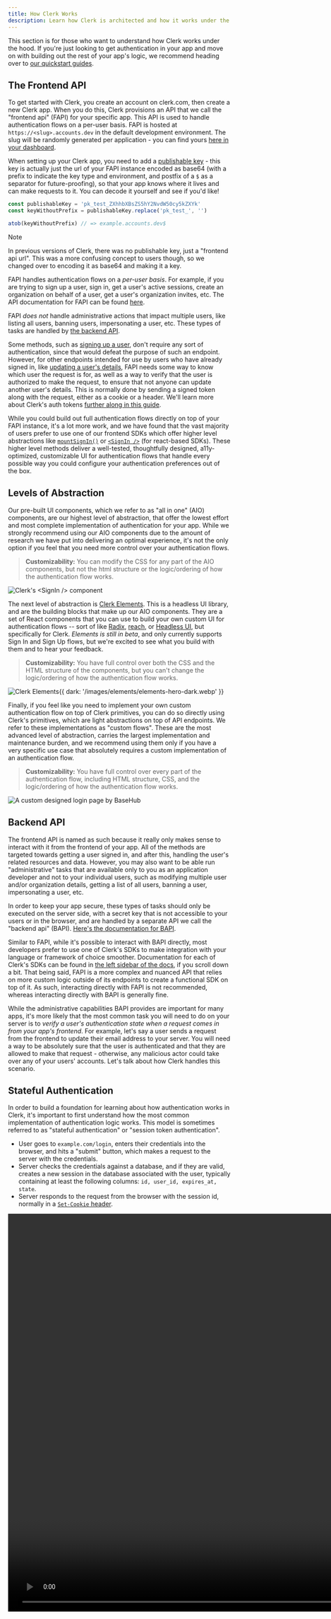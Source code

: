 ```yaml
---
title: How Clerk Works
description: Learn how Clerk is architected and how it works under the hood.
---
```


This section is for those who want to understand how Clerk works under the hood. If you're just looking to get authentication in your app and move on with building out the rest of your app's logic, we recommend heading over to [our quickstart guides](/docs/quickstarts/overview).

## The Frontend API

To get started with Clerk, you create an account on clerk.com, then create a new Clerk app. When you do this, Clerk provisions an API that we call the "frontend api" (FAPI) for your specific app. This API is used to handle authentication flows on a per-user basis. FAPI is hosted at `https://<slug>.accounts.dev` in the default development environment. The slug will be randomly generated per application - you can find yours [here in your dashboard](https://dashboard.clerk.com/last-active?path=domains).

When setting up your Clerk app, you need to add a [publishable key](/docs/deployments/clerk-environment-variables#clerk-publishable-and-secret-keys) - this key is actually just the url of your FAPI instance encoded as base64 (with a prefix to indicate the key type and environment, and postfix of a `$` as a separator for future-proofing), so that your app knows where it lives and can make requests to it. You can decode it yourself and see if you'd like!

```js
const publishableKey = 'pk_test_ZXhhbXBsZS5hY2NvdW50cy5kZXYk'
const keyWithoutPrefix = publishableKey.replace('pk_test_', '')

atob(keyWithoutPrefix) // => example.accounts.dev$
```

> [!NOTE]
> In previous versions of Clerk, there was no publishable key, just a "frontend api url". This was a more confusing concept to users though, so we changed over to encoding it as base64 and making it a key.

FAPI handles authentication flows on a _per-user basis_. For example, if you are trying to sign up a user, sign in, get a user's active sessions, create an organization on behalf of a user, get a user's organization invites, etc. The API documentation for FAPI can be found [here](https://clerk.com/docs/reference/frontend-api).

FAPI _does not_ handle administrative actions that impact multiple users, like listing all users, banning users, impersonating a user, etc. These types of tasks are handled by [the backend API](#backend-api).

Some methods, such as [signing up a user](https://clerk.com/docs/reference/frontend-api/tag/Sign-Ups#operation/createSignUps), don't require any sort of authentication, since that would defeat the purpose of such an endpoint. However, for other endpoints intended for use by users who have already signed in, like [updating a user's details](https://clerk.com/docs/reference/frontend-api/tag/User#operation/patchUser), FAPI needs some way to know which user the request is for, as well as a way to verify that the user is authorized to make the request, to ensure that not anyone can update another user's details. This is normally done by sending a signed token along with the request, either as a cookie or a header. We'll learn more about Clerk's auth tokens [further along in this guide](#stateful-authentication).

While you could build out full authentication flows directly on top of your FAPI instance, it's a lot more work, and we have found that the vast majority of users prefer to use one of our frontend SDKs which offer higher level abstractions like [`mountSignIn()`](/docs/components/authentication/sign-in#mount-sign-in) or [`<SignIn />`](/docs/components/authentication/sign-in) (for react-based SDKs). These higher level methods deliver a well-tested, thoughtfully designed, a11y-optimized, customizable UI for authentication flows that handle every possible way you could configure your authentication preferences out of the box.

## Levels of Abstraction

Our pre-built UI components, which we refer to as "all in one" (AIO) components, are our highest level of abstraction, that offer the lowest effort and most complete implementation of authentication for your app. While we strongly recommend using our AIO components due to the amount of research we have put into delivering an optimal experience, it's not the only option if you feel that you need more control over your authentication flows.

> **Customizability:** You can modify the CSS for any part of the AIO components, but not the html structure or the logic/ordering of how the authentication flow works.

![Clerk's \<SignIn /> component](/docs/images/ui-components/sign-in.svg)

The next level of abstraction is [Clerk Elements](/docs/customization/elements/overview). This is a headless UI library, and are the building blocks that make up our AIO components. They are a set of React components that you can use to build your own custom UI for authentication flows -- sort of like [Radix](https://www.radix-ui.com), [reach](https://reach.tech), or [Headless UI](https://headlessui.com), but specifically for Clerk. _Elements is still in beta_, and only currently supports Sign In and Sign Up flows, but we're excited to see what you build with them and to hear your feedback.

> **Customizability:** You have full control over both the CSS and the HTML structure of the components, but you can't change the logic/ordering of how the authentication flow works.

![Clerk Elements](/images/elements/elements-hero-light.webp){{ dark: '/images/elements/elements-hero-dark.webp' }}

Finally, if you feel like you need to implement your own custom authentication flow on top of Clerk primitives, you can do so directly using Clerk's primitives, which are light abstractions on top of API endpoints. We refer to these implementations as "custom flows". These are the most advanced level of abstraction, carries the largest implementation and maintenance burden, and we recommend using them only if you have a very specific use case that absolutely requires a custom implementation of an authentication flow.

> **Customizability:** You have full control over every part of the authentication flow, including HTML structure, CSS, and the logic/ordering of how the authentication flow works.

![A custom designed login page by BaseHub](/images/how-clerk-works/basehub-login.png)

## Backend API

The frontend API is named as such because it really only makes sense to interact with it from the frontend of your app. All of the methods are targeted towards getting a user signed in, and after this, handling the user's related resources and data. However, you may also want to be able run "administrative" tasks that are available only to you as an application developer and not to your individual users, such as modifying multiple user and/or organization details, getting a list of all users, banning a user, impersonating a user, etc.

In order to keep your app secure, these types of tasks should only be executed on the server side, with a secret key that is not accessible to your users or in the browser, and are handled by a separate API we call the "backend api" (BAPI). [Here's the documentation for BAPI](https://clerk.com/docs/reference/backend-api).

Similar to FAPI, while it's possible to interact with BAPI directly, most developers prefer to use one of Clerk's SDKs to make integration with your language or framework of choice smoother. Documentation for each of Clerk's SDKs can be found in [the left sidebar of the docs](https://clerk.com/docs), if you scroll down a bit. That being said, FAPI is a more complex and nuanced API that relies on more custom logic outside of its endpoints to create a functional SDK on top of it. As such, interacting directly with FAPI is not recommended, whereas interacting directly with BAPI is generally fine.

While the administrative capabilities BAPI provides are important for many apps, it's more likely that the most common task you will need to do on your server is to _verify a user's authentication state when a request comes in from your app's frontend_. For example, let's say a user sends a request from the frontend to update their email address to your server. You will need a way to be absolutely sure that the user is authenticated and that they are allowed to make that request - otherwise, any malicious actor could take over any of your users' accounts. Let's talk about how Clerk handles this scenario.

## Stateful Authentication

In order to build a foundation for learning about how authentication works in Clerk, it's important to first understand how the most common implementation of authentication logic works. This model is sometimes referred to as "stateful authentication" or "session token authentication".

- User goes to `example.com/login`, enters their credentials into the browser, and hits a "submit" button, which makes a request to the server with the credentials.
- Server checks the credentials against a database, and if they are valid, creates a new session in the database associated with the user, typically containing at least the following columns: `id, user_id, expires_at, state`.
- Server responds to the request from the browser with the session id, normally in a [`Set-Cookie` header](https://developer.mozilla.org/en-US/docs/Web/HTTP/Headers/Set-Cookie).

<Video src="/docs/images/how-clerk-works/stateful-auth.mp4" width="1600" height="900" autoPlay muted loop playsInline />

- The next time the browser sends a request to the server, it sends the cookie containing the session id. The server can then look up the session id in the database to verify that the user has a valid session, and get back the user id, which can be used to look up the user's data.

<Video src="/docs/images/how-clerk-works/stateful-auth-2.mp4" width="1600" height="900" autoPlay muted loop playsInline />

> [!NOTE]
> You may wonder, what happens if an attacker gets their hands on your session id? Generally, the answer here is that you're in trouble - if an attacker gets your session ID, they can log in as you. For this reason, using [https](https://developer.mozilla.org/en-US/docs/Glossary/HTTPS) (ensures attacker can't [sniff it](https://en.wikipedia.org/wiki/Sniffing_attack)) and ensuring the cookie is [set as `HttpOnly`](https://developer.mozilla.org/en-US/docs/Web/HTTP/Headers/Set-Cookie#httponly) (ensures attacker can't get it via remote javascript execution) are best practices.

This is a perfectly reasonable authentication model and works great for most apps. It's also very simple to understand and implement. Additionally, since it checks the database for _every request_ requiring authentication, sessions can be instantly revoked if needed (set state to `revoked` and add a check in server logic). However, it does add latency to every request due to this extra database lookup, and can be a bit more difficult to scale as you start to shard out your database.

## Stateless Authentication

There is another authentication model, referred to as "stateless" authentication, which mitigates the two downsides of stateful authentication, but introduces its own downsides as a result. Stateless authentication works as follows:

- User goes to `example.com/login`, enters their credentials into the browser, and hits a "submit" button, which makes a request to the server with the credentials.
- Server checks the credentials against a database, and if they are valid, creates a [signed token](/docs/how-clerk-works/tokens-signatures) containing some basic user data such as the user id.
- Server responds to the request from the browser with the token, normally in a [`Set-Cookie` header](https://developer.mozilla.org/en-US/docs/Web/HTTP/Headers/Set-Cookie).

<Video src="/docs/images/how-clerk-works/stateless-auth.mp4" width="1600" height="900" autoPlay muted loop playsInline />

- The next time the browser sends a request to the server, it sends the cookie containing the token. The server can then verify the signature of the token to ensure that it's valid, and utilize the user id contained within the token to look up the user's data.

<Video src="/docs/images/how-clerk-works/stateless-auth-2.mp4" width="1600" height="900" autoPlay muted loop playsInline />

This model is substantially more complex to implement, but has a number of advantages. The primary advantage is that it eliminates the additional database lookup latency from the stateful model. It also eliminates any scaling issues due to the elimination of the database lookup. It doesn't come without downsides though. Aside from the additional implementation complexity (which isn't a downside for you if you're using Clerk, since we handle that for you), is the fact that **JWTs cannot be revoked**, since they never "phone home".

This means that if you need to revoke a user's session, you'd need to either wait until the JWT expires on its own, or change your signing keys, which would sign out all your users. Even if you do this, if the public key is cached within the implementing app, which is standard practice, the revocation wouldn't take effect until the cache expires.

This is a substantial downside, as it puts you in a tough spot as a developer if you have a security issue of any sort that requires revoking any user's session.

## Clerk's authentication model

Clerk's authentication model is a hybrid of the stateful and stateless models. It almost entirely eliminates the JWT expiration downside of the stateless model, at the cost of adding a substantial amount of extra complexity to the implementation on Clerk's side. For a developer implementing Clerk, this is all upside since this complexity is handled internally by Clerk's software engineers. It's the exact same flow when signing in as the stateless flow, except that the signed token issued is **set to expire every 60 seconds**. Here are the steps

- User goes to `example.com/login`, enters their credentials into the browser, and hits a "submit" button, which makes a request to the server with the credentials.
- Server checks the credentials against a database, and if they are valid, creates a session in the database and a [signed token](/docs/how-clerk-works/tokens-signatures) containing some basic user data such as the user id. Notably, this token expires after **one minute**.
- Server responds to the request from the browser with the token, normally in a [`Set-Cookie` header](https://developer.mozilla.org/en-US/docs/Web/HTTP/Headers/Set-Cookie).

<Video src="/docs/images/how-clerk-works/hybrid-auth.mp4" width="1600" height="900" autoPlay muted loop playsInline />

- And just like stateless auth, the next time the browser sends a request to the server, it sends the cookie containing the token. The server can then verify the signature of the token to ensure that it's valid, and utilize the user id contained within the token to look up the user's data.

<Video src="/docs/images/how-clerk-works/hybrid-auth-2.mp4" width="1600" height="900" autoPlay muted loop playsInline />

So far, this is the same as stateless auth, with the only difference being the short expiration time of the session token. Normally with stateless auth, the token's expiration is set to the session lifetime (normally a week or a month), so if the token expires, it means the session has expired and the user needs to sign in again. You have likely experienced this on many apps you have used, that every once in a while you need to re-authenticate naturally. In fact, Chrome has a limit to how long a cookie can exist (400 days at time of writing), after which users will be automatically signed out regardless of whether the app developer has set a longer session lifetime than that. Limiting session lifetime is [generally considered an important security practice](https://www.pingidentity.com/en/resources/blog/post/session-management.html#rte-33a93a79-b461-4b8e-9b7b-5b10a2777b70), and this is standard behavior for authentication.

The problem with this is that since tokens can't be revoked, if a token is compromised, the attacker has the entirety of the session lifetime to be able to take over the user's account. This will be several days at least on average, if not several weeks. Clerk's model mitigates this issue by setting an extremely short session token lifetime of just a minute. Normally, a Clerk token will have already expired before an attacker gets the chance to even try to use it. This is great for security, but it does create a complication in the authentication flow, in that **it decouples token expiration from session lifetime**.

<Video src="/docs/images/how-clerk-works/invalidation.mp4" width="1600" height="900" autoPlay muted loop playsInline />

Remember that normally with stateless authentication, when the token expires, it means the user needs to sign in again. With Clerk's model, this is not the case - forcing a user to re-authenticate every minute would be absurd. In order to make this change work, Clerk introduces a new "token refresh" flow that runs in the background that is responsible for refreshing the token every minute.

In Clerk's frontend SDKs, this refresh flow runs on a timer that runs every 50 seconds, allowing 10 seconds for network latency. This ensures that the token is always valid while the user is actively using the application. The [`/client/sessions/<id>/tokens` endpoint](https://clerk.com/docs/reference/frontend-api/tag/Sessions#operation/createSessionToken) from FAPI is used for this. If you open the network tab in your browser's developer tools on a Clerk application, you will see this request being sent, and a session token being returned in the response.

<Video src="/docs/images/how-clerk-works/renewal.mp4" width="1600" height="900" autoPlay muted loop playsInline />

## Clerk's cookies & tokens in detail

> [!TIP]
> To understand Clerk's architecture, it's important to have a solid foundational understanding of how browser cookies work at a detailed level. If you feel confident about your knowledge of cookies and their properties, read on. If not, [check out our cookies guide](/docs/how-clerk-works/cookies) first!

You may be wondering, if the session token is only valid for a minute, how does Clerk know how long your entire session lifetime is? In order to make this work, Clerk generates **two different tokens** which we call the "client token" and the "session token". Let's break down each of these tokens and how they are configured as cookies for context. We'll start with the client token.

- **Cookie name:** `__client`
- **Contents:** A Clerk-signed JWT containing a `session_id` and a `rotating_token`. The rotating token is used to prevent [session fixation attacks](https://clerk.com/docs/security/fixation-protection), and rotates any time a sign in flow occurs across any device.
- **Domain:** Set on your FAPI domain (`clerk.example.com` or `<slug>.accounts.dev`), rather than on your app domain. This is a security measure - for example if your app logs are leaked, they wouldn't contain client token values, since it's scoped to a different domain.
- **Expiration:** Set to your session lifetime, which is 7 days by default, but can be configured in the Clerk dashboard.
- **HttpOnly:** Yes
- **SameSite:** Lax

When you sign in to Clerk, a client token will be created and set as a cookie if there isn't already one present. If there is one already, the rotating token will update. As long as the client token is valid, Clerk can be confident that the user is authenticated, and will generate a short-lived session token to be returned directly to the application. More details about the session token:

- **Cookie name:** `__session`
- **Contents:** A Clerk-signed JWT containing [a set of default claims](/docs/backend-requests/resources/session-tokens#default-session-claims), which can also be customized to include additional claims via the Clerk dashboard.
- **Domain:** Set on your application's domain directly, scoped strictly so it cannot be shared across subdomains. This is done for security, to prevent a security issue on a different app on a different subdomain from being able to take over your users' accounts. If you need to send the session token value across subdomain boundaries (like from `example.com` to `api.example.com`), you can [put the token in a request header instead](/docs/backend-requests/making/cross-origin).
- **Expiration:** 60 seconds
- **HttpOnly:** No - must be able to be accessed by client-side SDKs
- **SameSite:** Lax

The logistics of how these cookies are set and managed are handled by Clerk's frontend SDKs, as many of the details can't be handled purely by an API endpoint response. For this reason, we strongly recommend using one of Clerk'said frontend SDKs to implement authentication flows in general.

With this setup complete, when your app makes a request from the frontend to your backend, if the backend is on the same origin, the `__session` cookie will be sent along with the request. Your backend can then [verify the signature](/docs/backend-requests/handling/manual-jwt) of the session token to ensure it's valid, and utilize the user id contained within the token to take any actions on behalf of the user that are necessary.

## The Handshake

There is one more complication introduced to the architecture by the short-expiration session tokens. Imagine the following scenario: Your user signs in to your application, then closes the tab. Five minutes later, they open a new tab and go to your application again. At this point, your session token will have expired, since the refresh timer can't run while the application is closed. At this point, Clerk needs to figure out if the user is still authenticated, and if so, get a new session token.

If your app is client-rendered, Clerk's frontend SDK can simply make a request to FAPI, which can check the client token to see if it's still valid. If it is, it can return a new session token. If it's not, Clerk will redirect the user to the sign in flow, and the user will be prompted to sign in again.

However, if your app is server-rendered, making a request to FAPI would not include the client cookie, since cookies are stored in the browser and this would be a server-to-server request. In this case, Clerk will run a flow we call "handshake", in which we return a redirect to the browser that sends it to FAPI. This is now server -> browser -> fapi request, and therefore includes the client cookie, so FAPI is able to verify the user's auth state and issue a new session token securely.

{/*
  Future sections to add
  - the anatomy of clerk's sign up and sign in flows
  - subdomain session sharing
  - satellite domains
*/}

